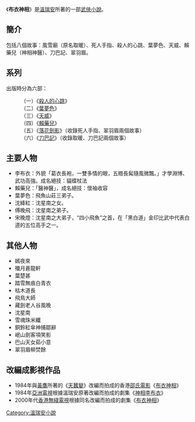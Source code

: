 《'''布衣神相'''》是[[溫瑞安|溫瑞安]]所著的一部[[武俠小說|武俠小說]]。

== 簡介 ==
包括八個故事：風雪廟（原名取暖）、死人手指、殺人的心跳、葉夢色、天威、賴藥兒（神相神醫）、刀巴記、翠羽眉。

==系列==
出版時分為六部：
:（一）《[[殺人的心跳|殺人的心跳]]》
:（二）《[[葉夢色|葉夢色]]》
:（三）《[[天威|天威]]》
:（四）《[[賴藥兒|賴藥兒]]》
:（五）《[[落花劍影|落花劍影]]》（收錄死人手指、翠羽眉兩個故事）
:（六）《[[刀巴記|刀巴記]]》（收錄取暖、刀巴記兩個故事）

== 主要人物 ==
*李布衣：外貌「葛衣長袍，一雙多情的眼，五綹長髯隨風微飄。」才學淵博、武功高強。成名絕技：貓蝶杖法
*賴藥兒：「醫神醫」，成名絕技：懷袖收容
*葉夢色：飛魚山莊三弟子。
*沈絳紅：沈星南之女。
*傅晚飛：沈星南之弟子。
*宋晚燈：沈星南之大弟子，“四小飛魚”之首，在「黑白道」金印比武中代表白道的五位高手之一。

== 其他人物 ==
*嫣夜來
*殲月蒼龍軒
*葉楚甚
*踏雪無痕白青衣
*枯木道長
*飛鳥大師
*藏劍老人谷風晚
*沈星南
*雪魂珠米纖
*銅鈴紅傘神捕鄒辭
*岷山劍客項笑影
*巴山天女茹小意
*翠羽眉柳焚餘
==改編成影視作品==
*1984年與[[黃鷹|黃鷹]]所著的《[[天蠶變|天蠶變]]》改編而拍成的香港[[邵氏電影|邵氏電影]]《[[布衣神相_(電影)|布衣神相]]》
*1984年[[亞洲電視|亞洲電視]]根據溫瑞安原著改編而拍成的劇集《[[神相李布衣(電視劇)|神相李布衣]]》
*2000年代[[香港無綫電視|香港無綫電視]]根據同名改編而拍成的劇集《[[布衣神相_(電視劇)|布衣神相]]》

[[Category:溫瑞安小說|Category:溫瑞安小說]]